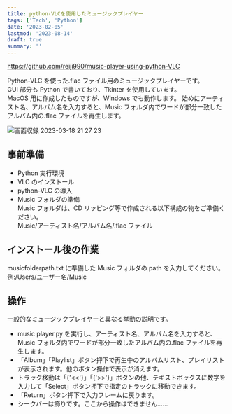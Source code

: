 ```yaml
---
title: python-VLCを使用したミュージックプレイヤー
tags: ['Tech', 'Python']
date: '2023-02-05'
lastmod: '2023-08-14'
draft: true
summary: ''
---
```


https://github.com/reiji990/music-player-using-python-VLC

Python-VLC を使った.flac ファイル用のミュージックプレイヤーです。  
GUI 部分も Python で書いており、Tkinter を使用しています。  
MacOS 用に作成したものですが、Windows でも動作します。
始めにアーティスト名、アルバム名を入力すると、Music フォルダ内でワードが部分一致したアルバム内の.flac ファイルを再生します。

![画面収録 2023-03-18 21 27 23](https://user-images.githubusercontent.com/101491438/226106478-b50e9510-fbc7-43fe-a426-54de8e486a00.gif)

## 事前準備

- Python 実行環境
- VLC のインストール
- python-VLC の導入
- Music フォルダの準備  
  Music フォルダは、CD リッピング等で作成される以下構成の物をご準備ください。  
  Music/アーティスト名/アルバム名/.flac ファイル

## インストール後の作業

musicfolderpath.txt に準備した Music フォルダの path を入力してください。  
例:/Users/ユーザー名/Music

## 操作

一般的なミュージックプレイヤーと異なる挙動の説明です。

- music player.py を実行し、アーティスト名、アルバム名を入力すると、Music フォルダ内でワードが部分一致したアルバム内の.flac ファイルを再生します。
- 「Album」「Playlist」ボタン押下で再生中のアルバムリスト、プレイリストが表示されます。他のボタン操作で表示が消えます。
- トラック移動は「{'<<'}」「{'>>'}」ボタンの他、テキストボックスに数字を入力して「Select」ボタン押下で指定のトラックに移動できます。
- 「Return」ボタン押下で入力フレームに戻ります。
- シークバーは飾りです。ここから操作はできません......
